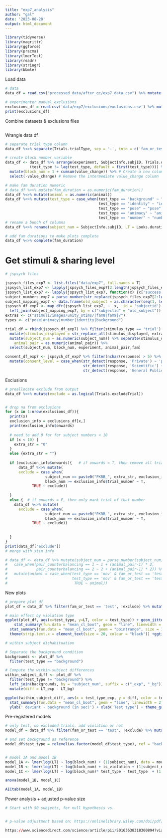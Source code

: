 ```yaml
---
title: "exp7_analysis"
author: "gal"
date: '2023-08-28'
output: html_document
---
```


```r
library(tidyverse)
library(magrittr)
library(ggforce)
library(pracma)
library(lmerTest)
library(readr)
library(stringr)
library(bbmle)
```

Load data
```r
# data
data_df = read.csv("processed_data/after_qc/exp7_data.csv") %>% mutate(experiment = 7)

# experimenter manual exclusions
exclusions_df = read.csv('data/exp7/exclusions/exclusions.csv') %>% mutate(experiment = 7)
print(exclusions_df)
```


Combine datasets & exclusions files
```r
```


Wrangle data df
```r

# separate trial type column
data_df %<>% separate(Trials.trialType, sep = '-', into = c('fam_or_test', 'fam_duration', 'test_type','animal')) 

# create block number variable
data_df <- data_df %>% arrange(experiment, SubjectInfo.subjID, Trials.ordinal) %>% group_by(experiment, SubjectInfo.subjID) %>%   mutate(value_change = (fam_duration != lag(fam_duration, default = first(fam_duration))) | 
           (test_type != lag(test_type, default = first(test_type)))) %>% # Create a logical column indicating whether the values changed compared to the previous row
  mutate(block_num = 1 + cumsum(value_change)) %>% # Create a new column 'group_number' by cumulative sum of value_change
  select(-value_change) # Remove the intermediate value_change column

# make fam duration numeric
# data_df %<>% mutate(fam_duration = as.numeric(fam_duration))
data_df %<>% mutate(animal = as.numeric(animal))
data_df %<>% mutate(test_type = case_when(test_type == "background" ~ "background",
                                          test_type == "identity" ~ "identity",
                                          test_type == "pose" ~ "pose",
                                          test_type == "animacy" ~ "animacy",
                                          test_type == "number" ~ "number"))
# rename a bunch of columns
data_df %<>% rename(subject_num = SubjectInfo.subjID, LT = Looks.duration_onLooks, age = SubjectInfo.testAge, sex = SubjectInfo.gender)

# add fam durations to make plots complete
data_df %<>% complete(fam_duration)
```


# Get stimuli & sharing level

```r

# jspsych files

jspsych_files_exp7 <- list.files("data/exp7", full.names = T) 
jspsych_list_exp7 <- lapply(jspsych_files_exp7[2:length(jspsych_files_exp7)], read.csv)
jspsych_list_exp7 <- lapply(jspsych_list_exp7, function(x) {x['success'] = NULL; x})
subject_numbers_exp7 = parse_number(str_replace(jspsych_files_exp7[2:length(jspsych_files_exp7)], "data/exp7/",""))
subject_mapping_exp7 <- data.frame(old_subject = as.character(seq(1, length(subject_numbers_exp7))), new_subject = subject_numbers_exp7)
jspsych_df_exp7 <- map_dfr(jspsych_list_exp7, ~ .x, .id = 'subjectid') %>% mutate(experiment = 7) %>% 
  left_join(subject_mapping_exp7, by = c("subjectid" = "old_subject")) %>% select(-subjectid) %>% rename(subjectid = new_subject)
extras <- c("stimuli/images/unity_stims/|fam8|fam9|/") 
types <- c("pose|animacy|number|identity|background")

trial_df = rbind(jspsych_df_exp7) %>% filter(stimulus_type == 'trial') %>% 
  mutate(stimulus_displayed = str_replace_all(stimulus_displayed, extras,"")) %>% mutate(stimulus_displayed = str_replace(stimulus_displayed, types,"")) %>%select(-c(subject_num)) %>% rename(block_num = block_number, subject_num = subjectid) %>%
  mutate(subject_num = as.numeric(subject_num)) %>% separate(stimulus_displayed, sep = '_', into = c("animate", 'animal_pair', 'fam','block_type', 'junk')) %>% mutate(
    animal_pair = as.numeric(animal_pair)) %>%
  select(subject_num, block_num, experiment, animal_pair,fam)

consent_df_exp7 <- jspsych_df_exp7 %>% filter(nchar(response) > 5) %>% select(subjectid, response) %>% 
  mutate(consent_level = case_when(str_detect(response, 'Private') ~ 'private', 
                                   str_detect(response, 'Scientific') ~ 'scientific',
                                   str_detect(response, 'General Public') ~ 'public'))

```

Exclusions
```r

# preallocate exclude from output
data_df %<>% mutate(exclude = as.logical(Trials.excludeTrial))


# drop na from exclusions
for (x in 1:nrow(exclusions_df)){
  print(x)
  exclusion_info = exclusions_df[x,]
  print(exclusion_info$onwards)
  
  # need to add 0 for for subject numbers < 10
  if (x < 10) {
    extra_str = "0"
  }
  else {extra_str = ""}
  
  if (exclusion_info$onwards){   # if onwards = T, then remove all trials starting from that trial onwards
      data_df %<>% mutate(
      exclude = case_when(
                  subject_num == paste0("PKBB_", extra_str, exclusion_info$subject_number) & 
                  block_num >= exclusion_info$trial_number ~ T,
            TRUE ~ exclude))
    
  }
  else {  # if onwards = F, then only mark trial of that number
    data_df %<>% mutate(
      exclude = case_when(
                  subject_num == paste0("PKBB_", extra_str, exclusion_info$subject_number) & 
                  block_num == exclusion_info$trial_number ~ T,
            TRUE ~ exclude))
    
  
  }
}
print(data_df["exclude"])
# merge with stim info

# data_df <- data_df %>% mutate(subject_num = parse_number(subject_num)) %>% left_join(trial_df, by = c('subject_num','block_num')) %>% mutate(animal = 
#   case_when(pair_counterbalancing == 1 ~ 1 + (animal_pair-1) * 2,
#             pair_counterbalancing == 2 ~ 2 + (animal_pair-1) * 2)) %>%
#   mutate(animal = case_when(test_type == 'nov' & fam_or_test == 'test' & mod(animal,2) == 1 ~ animal + 1,
#                             test_type == 'nov' & fam_or_test == 'test' & mod(animal,2) == 0 ~ animal - 1,
#                              TRUE ~ animal))
```


New plots
```r

# prepare plot df
plot_df = data_df %>% filter(fam_or_test == 'test', !exclude) %>% mutate(test_type = factor(test_type, levels = c('background', 'pose','identity','number','animacy')))

# main effect by violation type
ggplot(plot_df, aes(x=test_type, y=LT, color = test_type)) + geom_jitter(alpha=0.2, position = position_dodge(width = .2)) + 
    stat_summary(fun.data = "mean_cl_boot", geom = "line", linewidth = 2, position = position_dodge(width = .1))  + 
  stat_summary(fun.data = "mean_cl_boot", geom = "pointrange", size = 1, position = position_dodge(width = .1)) + xlab('Trial type') + ylab('LT in s') + labs(color = 'violation type') + theme_classic(base_size = 10) + 
  theme(strip.text.x = element_text(size = 20, colour = "black")) +ggtitle('exp7') + coord_cartesian(ylim = c(0,30)) 

# within subject dishabituation

# Separate the background condition
backgrounds <- plot_df %>% 
  filter(test_type == "background")

# Compute the within-subject differences
within_subject_diff <- plot_df %>%
  filter(test_type != "background") %>%
  left_join(backgrounds, by = "subject_num", suffix = c("_exp", "_bg")) %>%
  mutate(diff = LT_exp - LT_bg)

ggplot(within_subject_diff, aes(x = test_type_exp, y = diff, color = test_type_exp)) + geom_jitter(alpha=0.3, position = position_dodge(width = .2)) + 
  stat_summary(fun.data = "mean_cl_boot", geom = "line", linewidth = 2, position = position_dodge(width = .1)) + stat_summary(fun.data = "mean_cl_boot", geom = "pointrange", size = 1, position = position_dodge(width = .1)) + 
  ylab(' deviant - background (in sec)') + xlab('Test type') + theme_grey(base_size = 15) 
```




Pre-registered models
```r

# only test, no excluded trials, add violation or not
model_df = data_df %>% filter(fam_or_test == 'test', !exclude) %>% mutate(is_violation = case_when(test_type == 'background' ~ FALSE, TRUE ~ TRUE))

# and set background as reference
model_df$test_type = relevel(as.factor(model_df$test_type), ref = "background")


# model 1A and model 1B
model_1A <- lmer(log(LT) ~ log(block_num) + (1|subject_num), data = model_df) 
model_1B <- lmer(log(LT) ~ log(block_num) + is_violation + (1|subject_num), data = model_df) 
model_1C <- lmer(log(LT) ~ log(block_num)* test_type - test_type  + (1|subject_num), data = model_df)

anova(model_1B, model_1C)

AICtab(model_1A, model_1B)

```

Power analysis + adjusted p-value size
```r

# Start with 50 subjects, for null hypothesis vs. 


# p-value adjustment based on: https://onlinelibrary.wiley.com/doi/pdf/10.1002/ejsp.2023

https://www.sciencedirect.com/science/article/pii/S0163638318300894?via%3Dihub Box 1

```




